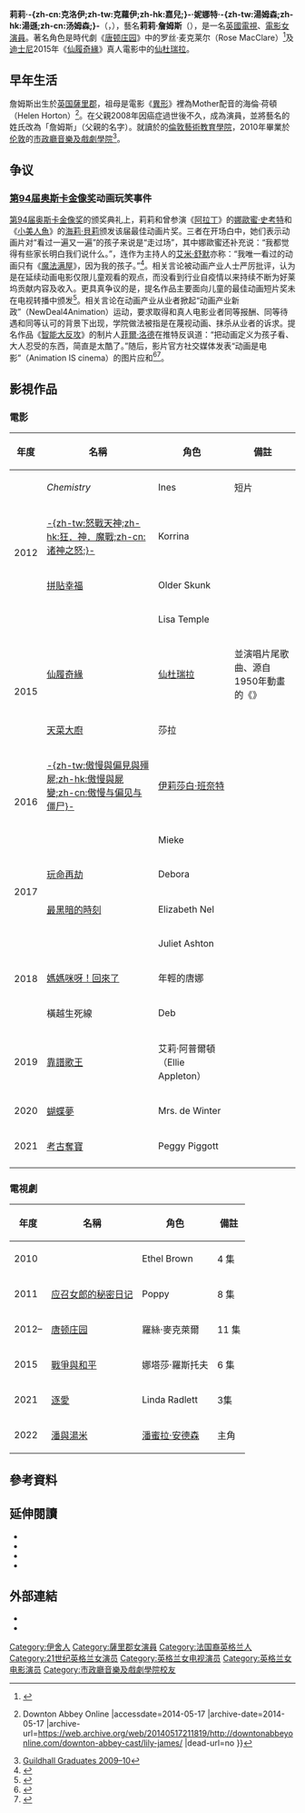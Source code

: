 {{noteTA
|G1=Show
|G2=Movie
|G3=TV
|T=zh-hk:莉莉·詹絲;zh-tw:莉莉·詹姆斯;zh-cn:莉莉·詹姆斯;
|1=zh-hk:莉莉·詹絲;zh-tw:莉莉·詹姆斯;zh-cn:莉莉·詹姆斯;
|2=zh-hk:馬羅絲;zh-tw:羅絲·麥克萊爾;zh-cn:罗丝·麦克莱尔;
}}
{{Infobox person
|name        = 莉莉·詹姆斯<br>{{small|{{lang|en|Lily James}}}}
|image       = Lilly James (35036323024).jpg
|image_size = 250px
|caption     = 詹姆斯於2017年在《[[玩命再劫|玩命再劫]]》的澳洲首映會上
|birthname   = Lily Chloe Ninette Thomson
|birth_date  = {{Birth date and age|df=yes|1989|04|05}}
|birth_place = {{UK}}[[英格蘭|英格蘭]][[薩里郡|薩里郡]]{{tsl|en|Esher|伊舍}}
|alma_mater = [[市政廳音樂及戲劇學院|市政廳音樂及戲劇學院]]
|occupation  = 演員
|yearsactive = 2010年至今
|notable_works = {{Plainlist}}
* 《[[唐顿庄园|唐顿庄园]]》
* 《[[仙履奇緣_(2015年電影)|仙履奇緣]]》
* 《[[戰爭與和平|戰爭與和平]]》
{{Endplainlist}}
}}

'''莉莉·-{zh-cn:克洛伊;zh-tw:克蘿伊;zh-hk:嘉兒;}-·妮娜特·-{zh-tw:湯姆森;zh-hk:湯遜;zh-cn:汤姆森;}-'''（{{lang|en|'''Lily Chloe Ninette Thomson'''}}，{{bd|1989年|4月5日}}），藝名'''莉莉·詹姆斯'''（{{lang|en|Lily James}}），是一名[[英國|英國]][[電視劇|電視]]、[[電影|電影]][[女演員|女演員]]。著名角色是時代劇《[[唐顿庄园|唐顿庄园]]》中的罗丝·麦克莱尔（Rose MacClare）<ref>{{cite web|title=The Tatler List|url=http://www.tatler.com/the-tatler-list|publisher=Tatler|deadurl=yes|archiveurl=https://web.archive.org/web/20160205224814/http://www.tatler.com/the-tatler-list|archivedate=2016-02-05}}</ref>及[[華特迪士尼公司|迪士尼]]2015年《[[仙履奇緣_(2015年電影)|仙履奇緣]]》真人電影中的[[仙杜瑞拉|仙杜瑞拉]]。

== 早年生活 ==
詹姆斯出生於[[英国|英国]][[薩里郡|薩里郡]]{{link-en|伊舍|Esher}}，祖母是電影《[[異形_(電影)|異形]]》裡為Mother配音的海倫·荷頓（Helen Horton）<ref>{{Cite web |url=http://downtonabbeyonline.com/downton-abbey-cast/lily-james/ |title=Lily James {{!}} Downton Abbey Online |accessdate=2014-05-17 |archive-date=2014-05-17 |archive-url=https://web.archive.org/web/20140517211819/http://downtonabbeyonline.com/downton-abbey-cast/lily-james/ |dead-url=no }}</ref>。在父親2008年因癌症過世後不久，成為演員，並將藝名的姓氏改為「詹姆斯」（父親的名字）。就讀於{{link-en|特陵|Tring}}的[[倫敦藝術教育學院|倫敦藝術教育學院]]，2010年畢業於[[伦敦|伦敦]]的[[市政廳音樂及戲劇學院|市政廳音樂及戲劇學院]]<ref>[http://www.gsmd.ac.uk/acting/people/graduates_2009_10/lily_james.html Guildhall Graduates 2009–10]{{dead link|date=十月 2017 |bot=InternetArchiveBot }}</ref>。

==争议==
===[[第94届奥斯卡金像奖|第94届奥斯卡金像奖]]动画玩笑事件===
[[第94届奥斯卡金像奖|第94届奥斯卡金像奖]]的颁奖典礼上，莉莉和曾参演《[[阿拉丁_(2019年電影)|阿拉丁]]》的[[娜歐蜜·史考特|娜歐蜜·史考特]]和《[[小美人魚_(2023年電影)|小美人魚]]》的[[海莉·貝莉|海莉·貝莉]]颁发该届最佳动画片奖。三者在开场白中，她们表示动画片对“看过一遍又一遍”的孩子来说是“走过场”，其中娜歐蜜还补充说：“我都觉得有些家长明白我们说什么。”，连作为主持人的[[艾米·舒默|艾米·舒默]]亦称：“我唯一看过的动画只有《[[魔法满屋|魔法满屋]]》，因为我的孩子。”<ref>{{cite web |url=https://www.popbuzz.com/tv-film/news/oscars-animated-movies-kids/ |title= Oscars slammed for saying animated films are 'just for kids'|date=2022-03-29 |website=POP BUZZ |publisher= |access-date=2022-03-29 |quote=}}</ref>。相关言论被动画产业人士严厉批评，认为是在延续动画电影仅限儿童观看的观点，而没看到行业自疫情以来持续不断为好莱坞贡献内容及收入。更具真争议的是，提名作品主要面向儿童的最佳动画短片奖未在电视转播中颁发<ref>{{cite web |url=https://www.cartoonbrew.com/ideas-commentary/during-the-biggest-oscar-trainwreck-in-history-encanto-and-the-windshield-wiper-won-oscars-commentary-214531.html |title= During The Biggest Oscar Trainwreck In History, 'Encanto' And 'The Windshield Wiper' Won Oscars |last=Amidi |first=Amid |date=2022-03-27 |website=Cartoon Brew |publisher= |access-date=2022-03-29 |quote=}}</ref>。相关言论在动画产业从业者掀起“动画产业新政”（NewDeal4Animation）运动，要求取得和真人电影业者同等报酬、同等待遇和同等认可的背景下出现，学院做法被指是在蔑视动画、抹杀从业者的诉求。提名作品《[[智能大反攻|智能大反攻]]》的制片人[[菲爾·洛德與克里斯多福·米勒|菲爾·洛德]]在推特反讽道：“把动画定义为孩子看、大人忍受的东西，简直是太酷了。”随后，影片官方社交媒体发表“动画是电影”（Animation IS cinema）的图片应和<ref>{{cite web |url=https://www.thewrap.com/oscars-new-deal-for-animation/ |title= Phil Lord and Hollywood's Animators Slam Oscars for 'Belittling' Animation Categories |last=Fuster |first=Jeremy |date=2022-03-27 |website=TheWrap |publisher= |access-date=2022-03-29 |quote=}}</ref><ref>{{Cite tweet |user=MitchellsMovie |number= 1508481868479361026 |title=*taps sign* |date=2022-03-29}}</ref>。

== 影視作品 ==
=== 電影 ===
{|class="wikitable sortable"
|-
! 年度
! 名稱
! 角色
! 備註
|-
| rowspan="4"|2012
| ''Chemistry''
| Ines
| 短片
|-
| [[怒戰天神|-{zh-tw:怒戰天神;zh-hk:狂．神．魔戰;zh-cn:诸神之怒;}-]]
| Korrina
| 
|-
| [[拼貼幸福|拼貼幸福]]
| Older Skunk
| 
|-
| {{link-en|女飞人|Fast Girls (film)}}
| Lisa Temple
| 
|-
| rowspan="2"|2015
| [[仙履奇緣_(2015年電影)|仙履奇緣]]
| [[灰姑娘|仙杜瑞拉]]
| 並演唱片尾歌曲、源自1950年動畫的《{{link-en|A Dream Is a Wish Your Heart Makes|A Dream Is a Wish Your Heart Makes}}》
|-
| [[天菜大廚|天菜大廚]]
| 莎拉
| 
|-
| rowspan="2"|2016
| [[傲慢與偏見與殭屍_(電影)|-{zh-tw:傲慢與偏見與殭屍;zh-hk:傲慢與屍變;zh-cn:傲慢与偏见与僵尸}-]]
| [[伊莉莎白·班奈特|伊莉莎白·班奈特]]
| 
|-
| {{link-en|例外|The Exception}}
| Mieke
| 
|-
| rowspan="2"|2017
| [[玩命再劫|玩命再劫]]
| Debora
| 
|-
| [[最黑暗的時刻|最黑暗的時刻]]
|Elizabeth Nel
| 
|-
| rowspan="3"|2018
| {{link-en|真愛收信中 (電影)|The Guernsey Literary and Potato Peel Pie Society (film)|真愛收信中}}
| Juliet Ashton
| 
|-
| [[媽媽咪呀！回來了|媽媽咪呀！回來了]]
| 年輕的唐娜
|
|-
| 橫越生死線
| Deb
|
|-
| rowspan="1"|2019
| [[靠譜歌王|靠譜歌王]]
| 艾莉·阿普爾頓（Ellie Appleton）
|
|-
| rowspan="1"|2020
| [[蝴蝶夢|蝴蝶夢]]
| Mrs. de Winter
|
|-
| rowspan="1"|2021
| [[考古奪寶|考古奪寶]]
| Peggy Piggott
|
|-
|}

=== 電視劇 ===
{|class="wikitable sortable"
|-
! 年度
! 名稱
! 角色
! 備註
|-
| 2010
| {{link-en|淘氣小威廉 (2010年電視劇)|Just William (2010 TV serial)|淘氣小威廉}}
| Ethel Brown
| 4 集
|-
| 2011
| [[应召女郎的秘密日记|应召女郎的秘密日记]]
| Poppy
|  8 集
|-
| 2012–
| [[唐顿庄园|唐顿庄园]]
| 羅絲·麥克萊爾
| 11 集
|-
| 2015
| [[戰爭與和平|戰爭與和平]]
| 娜塔莎·羅斯托夫
| 6 集
|-
|2021
|[[逐愛_(2021電視劇)|逐愛]]
|Linda Radlett
|3集
|-
|2022
|[[潘與湯米|潘與湯米]]
| [[潘蜜拉·安德森|潘蜜拉·安德森]]
| 主角
|}

== 參考資料 ==
{{Reflist}}

== 延伸閱讀 ==
* {{cite web | first = James | last = Butlin | title = Actresses To Watch In 2011 | date = 31 December 2010 | url = http://www.femalefirst.co.uk/movies/Actresses+To+Watch+In+2011-9536.html | accessdate = 2014-05-17 | archive-date = 2016-03-04 | archive-url = https://web.archive.org/web/20160304054322/http://www.femalefirst.co.uk/movies/Actresses%2BTo%2BWatch%2BIn%2B2011-9536.html | dead-url = no }}
* {{cite web
 | title = Just William's women: Be nice to them – or they'll scream and scream till they're sick!
 | url = http://www.dailymail.co.uk/tvshowbiz/article-1339811/Just-Williams-women-Be-nice--theyll-scream-scream-till-theyre-sick.html
 | first = Claudia
 | last = Joseph
 | date = 18 December 2010
 | accessdate = 2014-05-17
 | archive-date = 2014-10-06
 | archive-url = https://web.archive.org/web/20141006100543/http://www.dailymail.co.uk/tvshowbiz/article-1339811/Just-Williams-women-Be-nice--theyll-scream-scream-till-theyre-sick.html
 | dead-url = no
 }}
* {{cite web
 | title = Vernon God Little – review
 | url = http://www.guardian.co.uk/stage/2011/feb/08/vernon-god-little-review
 | first = Michael
 | last = Billington
 | date = 8 February 2011
 | accessdate = 2014-05-17
 | archive-date = 2012-02-13
 | archive-url = https://web.archive.org/web/20120213082258/http://www.guardian.co.uk/stage/2011/feb/08/vernon-god-little-review
 | dead-url = no
 }}
* {{cite web | title = Hot, Young and British | date = 1 March 2011 | url = http://www.glamourmagazine.co.uk/celebrity/celebrity-galleries/2011/03/british-actors-actresses-models-musicians#!image-number=16 | access-date = 2014-05-17 | archive-url = https://web.archive.org/web/20160823114434/http://www.glamourmagazine.co.uk/celebrity/celebrity-galleries/2011/03/british-actors-actresses-models-musicians#!image-number=16 | archive-date = 2016-08-23 | dead-url = yes }}

== 外部連結 ==
{{commonscat|Lily James}}
*{{IMDb name|4141252}}
*{{instagram|lilyjamesofficial}}

{{Authority control}}
{{DEFAULTSORT:James, Lily}}
[[Category:伊舍人|Category:伊舍人]]
[[Category:薩里郡女演員|Category:薩里郡女演員]]
[[Category:法国裔英格兰人|Category:法国裔英格兰人]]
[[Category:21世纪英格兰女演员|Category:21世纪英格兰女演员]]
[[Category:英格兰女电视演员|Category:英格兰女电视演员]]
[[Category:英格兰女电影演员|Category:英格兰女电影演员]]
[[Category:市政廳音樂及戲劇學院校友|Category:市政廳音樂及戲劇學院校友]]